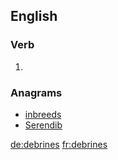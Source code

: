 ==English==

===Verb===
{{head|en|verb form}}

# {{en-third-person singular of|debrine}}

===Anagrams===
* [[inbreeds#English|inbreeds]]
* [[Serendib#English|Serendib]]

[[de:debrines]]
[[fr:debrines]]